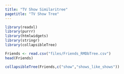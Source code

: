 ```yaml
---
title: "TV Show Similaritree"
pagetitle: "TV Show Tree"
---
```


```r
library(readxl)
library(purrr)
library(htmlwidgets)
library(stringr)
library(collapsibleTree)
```

```r
Friends <- read.csv("files/Friends_RMDbTree.csv")
head(Friends)
```

```r
collapsibleTree(Friends,c("show","shows_like_shows"))
```

